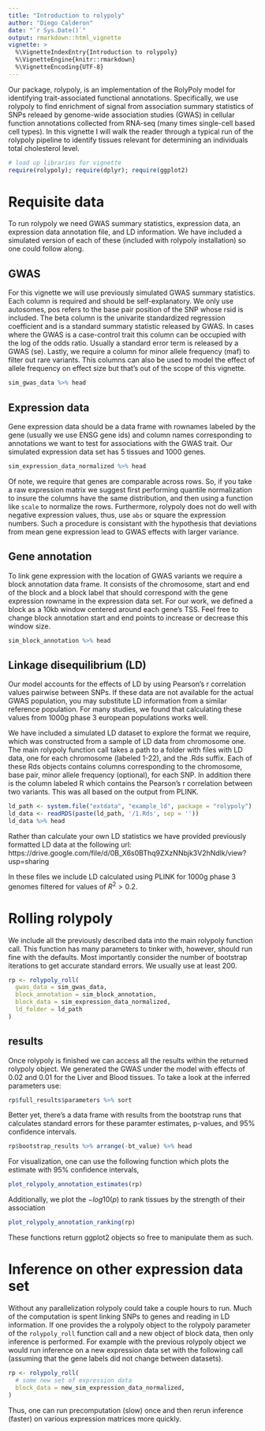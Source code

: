 ```yaml
---
title: "Introduction to rolypoly"
author: "Diego Calderon"
date: "`r Sys.Date()`"
output: rmarkdown::html_vignette
vignette: >
  %\VignetteIndexEntry{Introduction to rolypoly}
  %\VignetteEngine{knitr::rmarkdown}
  %\VignetteEncoding{UTF-8}
---
```


Our package, rolypoly, is an implementation of the RolyPoly model for identifying trait-associated functional annotations. Specifically, we use rolypoly to find enrichment of signal from association summary statistics of SNPs releaed by genome-wide association studies (GWAS) in cellular function annotations collected from RNA-seq (many times single-cell based cell types). In this vignette I will walk the reader through a typical run of the rolypoly pipeline to identify tissues relevant for determining an individuals total cholesterol level.

```r
# load up libraries for vignette
require(rolypoly); require(dplyr); require(ggplot2)
```

# Requisite data

To run rolypoly we need GWAS summary statistics, expression data, an expression data annotation file, and LD information. We have included a simulated version of each of these (included with rolypoly installation) so one could follow along.

## GWAS

For this vignette we will use previously simulated GWAS summary statistics. Each column is required and should be self-explanatory. We only use autosomes, pos refers to the base pair position of the SNP whose rsid is included. The beta column is the univarite standardized regression coefficient and is a standard summary statistic released by GWAS. In cases where the GWAS is a case-control trait this column can be occupied with the log of the odds ratio. Usually a standard error term is released by a GWAS (se). Lastly, we require a column for minor allele frequency (maf) to filter out rare variants. This columns can also be used to model the effect of allele frequency on effect size but that's out of the scope of this vignette.

```r
sim_gwas_data %>% head
```

## Expression data

Gene expression data should be a data frame with rownames labeled by the gene (usually we use ENSG gene ids) and column names corresponding to annotations we want to test for associations with the GWAS trait. Our simulated expression data set has 5 tissues and 1000 genes.

```r
sim_expression_data_normalized %>% head
```

Of note, we require that genes are comparable across rows. So, if you take a raw expression matrix we suggest first performing quantile normalization to insure the columns have the same distribution, and then using a function like `scale` to normalize the rows. Furthermore, rolypoly does not do well with negative expression values, thus, use `abs` or square the expression numbers. Such a procedure is consistant with the hypothesis that deviations from mean gene expression lead to GWAS effects with larger variance.

## Gene annotation

To link gene expression with the location of GWAS variants we require a block annotation data frame. It consists of the chromosome, start and end of the block and a block label that should correspond with the gene expression rowname in the expression data set. For our work, we defined a block as a 10kb window centered around each gene's TSS. Feel free to change block annotation start and end points to increase or decrease this window size.

```r
sim_block_annotation %>% head
```


## Linkage disequilibrium (LD)

Our model accounts for the effects of LD by using Pearson's r correlation values pairwise between SNPs. If these data are not available for the actual GWAS population, you may substitute LD information from a similar reference population. For many studies, we found that calculating these values from 1000g phase 3 european populations works well.

We have included a simulated LD dataset to explore the format we require, which was constructed from a sample of LD data from chromosome one. The main rolypoly function call takes a path to a folder with files with LD data, one for each chromosome (labeled 1-22), and the .Rds suffix. Each of these Rds objects contains columns corresponding to the chromosome, base pair, minor allele frequency (optional), for each SNP. In addition there is the column labeled R which contains the Pearson's r correlation between two variants. This was all based on the output from PLINK.

```r
ld_path <- system.file("extdata", "example_ld", package = "rolypoly")
ld_data <- readRDS(paste(ld_path, '/1.Rds', sep = ''))
ld_data %>% head
```

Rather than calculate your own LD statistics we have provided previously formatted LD data at the following url:
https://drive.google.com/file/d/0B_X6s0BThq9ZXzNNbjk3V2hNdlk/view?usp=sharing

In these files we include LD calculated using PLINK for 1000g phase 3 genomes filtered for values of $R^2 > 0.2$.

# Rolling rolypoly

We include all the previously described data into the main rolypoly function call. This function has many parameters to tinker with, however, should run fine with the defaults. Most importantly consider the number of bootstrap iterations to get accurate standard errors. We usually use at least 200.

```r
rp <- rolypoly_roll(
  gwas_data = sim_gwas_data,
  block_annotation = sim_block_annotation,
  block_data = sim_expression_data_normalized,
  ld_folder = ld_path
)
```

## results

Once rolypoly is finished we can access all the results within the returned rolypoly object. We generated the GWAS under the model with effects of 0.02 and 0.01 for the Liver and Blood tissues. To take a look at the inferred parameters use:

```r
rp$full_results$parameters %>% sort
```

Better yet, there's a data frame with results from the bootstrap runs that calculates standard errors for these paramter estimates, p-values, and 95\% confidence intervals.

```r
rp$bootstrap_results %>% arrange(-bt_value) %>% head
```

For visualization, one can use the following function which plots the estimate with 95\% confidence intervals,

```r
plot_rolypoly_annotation_estimates(rp)
```

Additionally, we plot the $-log10(p)$ to rank tissues by the strength of their association

```r
plot_rolypoly_annotation_ranking(rp)
```

These functions return ggplot2 objects so free to manipulate them as such.


# Inference on other expression data set

Without any parallelization rolypoly could take a couple hours to run. Much of the computation is spent linking SNPs to genes and reading in LD information. If one provides the a rolypoly object to the rolypoly parameter of the `rolypoly_roll` function call and a new object of block data, then only inference is performed. For example with the previous rolypoly object we would run inference on a new expression data set with the following call (assuming that the gene labels did not change between datasets).

```r
rp <- rolypoly_roll(
  # some new set of expression data
  block_data = new_sim_expression_data_normalized,
)
```

Thus, one can run precomputation (slow) once and then rerun inference (faster) on various expression matrices more quickly.
